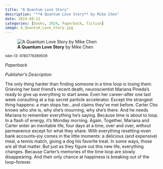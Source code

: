 ```yaml
---
title: "A Quantum Love Story"
description: "**A Quantum Love Story** by Mike Chen"
date: 2024-08-21
categories: [books, 2024, Paperback, fiction]
image: A_Quantum_Love_Story.jpg
---
```

![**A Quantum Love Story** by Mike Chen](A_Quantum_Love_Story.jpg){fig-align="left"}

<sup>isbn-13: 9780778369509</sup>

*Paperback*

*Publisher's Description*

The only thing harder than finding someone in a time loop is losing them.
Grieving her best friend's recent death, neuroscientist Mariana Pineda's
ready to give up everything to start anew. Even her career--after one last
week consulting at a top secret particle accelerator. Except the strangest
thing happens: a man stops her...and claims they've met before. Carter Cho
knows who she is, why she's mourning, why she's there. And he needs Mariana
to remember everything he's saying. Because time is about to loop. In a
flash of energy, it's Monday morning. Again. Together, Mariana and Carter
enter an inevitable life, four days at a time, over and over, without
permanence except for what they share. With everything resetting--even bank
accounts--joy comes in the little moments: a delicious (and expensive)
meal, a tennis match, giving a dog his favorite treat. In some ways, those
are all that matter. But just as they figure out this new life, everything
changes. Because Carter's memories of the time loop are slowly
disappearing. And their only chance at happiness is breaking out of the
loop--forever.